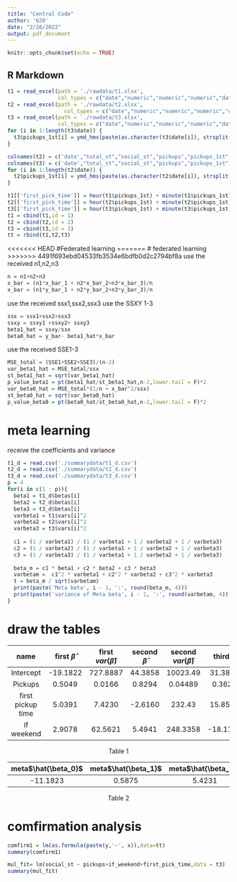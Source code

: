 ```yaml
---
title: "Central Code"
author: '620'
date: "2/28/2022"
output: pdf_document
---
```


```r
knitr::opts_chunk$set(echo = TRUE)
```

## R Markdown

```r
t1 = read_excel(path = './rawdata/t1.xlsx',
                col_types = c("date","numeric","numeric","numeric","date",'text','logical'))
t2 = read_excel(path = './rawdata/t2.xlsx',
                  col_types = c("date","numeric","numeric","numeric","date",'text','logical'))
t3 = read_excel(path = './rawdata/t3.xlsx',
                col_types = c("date","numeric","numeric","numeric","date",'text','logical'))
for (i in 1:length(t3$date)) {
  t3$pickups_1st[i] = ymd_hms(paste(as.character(t3$date[i]), strsplit(as.character(t3$pickups_1st[i]),split = " ")[[1]][2]))
}

colnames(t2) = c('date',"total_st","social_st","pickups","pickups_1st","weekday","if_weekend")
colnames(t3) = c('date',"total_st","social_st","pickups","pickups_1st","weekday","if_weekend")
for (i in 1:length(t2$date)) {
  t2$pickups_1st[i] = ymd_hms(paste(as.character(t2$date[i]), strsplit(as.character(t2$pickups_1st[i]),split = " ")[[1]][2]))
}

t1[['first_pick_time']] = hour(t1$pickups_1st) + minute(t1$pickups_1st)/60
t2[['first_pick_time']] = hour(t2$pickups_1st) + minute(t2$pickups_1st)/60
t3[['first_pick_time']] = hour(t3$pickups_1st) + minute(t3$pickups_1st)/60
t1 = cbind(t1,id = 1)
t2 = cbind(t2,id = 2)
t3 = cbind(t3,id = 3)
tt = rbind(t1,t2,t3)

```

<<<<<<< HEAD
#Federated learning
=======
# federated learning
>>>>>>> 4491f693ebd04533fb3534e6bdfb0d2c2794bf8a
use the received n1,n2,n3
```r
n = n1+n2+n3
x_bar = (n1*x_bar_1 + n2*x_bar_2+n3*x_bar_3)/n
x_bar = (n1*y_bar_1 + n2*y_bar_2+n3*y_bar_3)/n
```
use the received ssx1,ssx2,ssx3
use the SSXY 1-3
```r
ssx = ssx1+ssx2+ssx3
ssxy = ssxy1 +ssxy2+ ssxy3
beta1_hat = ssxy/ssx
beta0_hat = y_bar- beta1_hat*x_bar
```
use the received SSE1-3
```r
MSE_total = (SSE1+SSE2+SSE3)/(n-2)
var_beta1_hat = MSE_total/ssx
st_beta1_hat = sqrt(var_beta1_hat)
p_value_beta1 = pt(beta1_hat/st_beta1_hat,n-2,lower.tail = F)*2
var_beta0_hat = MSE_total*(1/n + x_bar^2/ssx)
st_beta0_hat = sqrt(var_beta0_hat)
p_value_beta0 = pt(beta0_hat/st_beta0_hat,n-2,lower.tail = F)*2
```

# meta learning 

receive the coefficients and variance
```r
t1_d = read.csv('./summarydata/t1_d.csv')
t2_d = read.csv('./summarydata/t2_d.csv')
t3_d = read.csv('./summarydata/t3_d.csv')
p = 4
for(i in c(1 : p)){  
  beta1 = t1_d$betas[i]
  beta2 = t2_d$betas[i]
  beta3 = t3_d$betas[i]
  varbeta1 = t1$vars[i]^2
  varbeta2 = t2$vars[i]^2
  varbeta3 = t3$vars[i]^2
  
  c1 = (1 / varbeta1) / (1 / varbeta1 + 1 / varbeta2 + 1 / varbeta3)
  c2 = (1 / varbeta2) / (1 / varbeta1 + 1 / varbeta2 + 1 / varbeta3)
  c3 = (1 / varbeta3) / (1 / varbeta1 + 1 / varbeta2 + 1 / varbeta3)
  
  beta_m = c1 * beta1 + c2 * beta2 + c3 * beta3
  varbetam =  c1^2 * varbeta1 + c2^2 * varbeta2 + c3^2 * varbeta3
  t = beta_m / sqrt(varbetam)
  print(paste('Meta beta', i - 1, ':', round(beta_m, 4)))
  print(paste('variance of Meta beta', i - 1, ':', round(varbetam, 4)))
}
```

# draw the tables

|name|first $\hat{\beta}$|first $var(\hat{\beta})$|second $\hat{\beta}$|second $var(\hat{\beta})$|third  $\hat{\beta}$|third $var(\hat{\beta})$|
|:---:|:---:|:---:|:---:|:---:|:---:|:---:|
|Intercept|-19.1822|727.8887|44.3858|10023.49|31.3864|7812.156|
|Pickups|0.5049|0.0166|0.8294|0.04489|0.3623|0.5368|
|first pickup time|5.0391|7.4230|-2.6160|232.43|15.8500|120.7953|
|if weekend|2.9078|62.5621|5.4941|248.3358|-18.1172|838.5326
<p style="text-align: center;">Table 1</p>

|meta$\hat{\beta_0}$|meta$\hat{\beta_1}$|meta$\hat{\beta_2}$|meta$\hat{\beta_3}$|
|:---:|:---:|:---:|:---:|
| -11.1823 | 0.5875 | 5.4231 | 2.2165 |
<p style="text-align: center;">Table 2</p>


# comfirmation analysis

```r
comfirm1 = lm(as.formula(paste(y,'~', x)),data=tt)
summary(comfirm1)
```

```r
mul_fit= lm(social_st ~ pickups+if_weekend+first_pick_time,data = t3)
summary(mul_fit)
```

